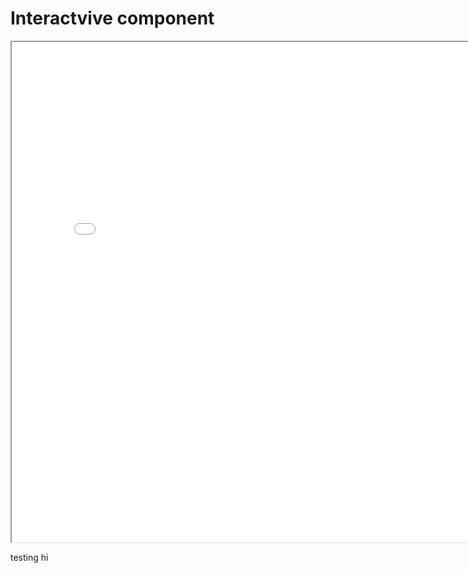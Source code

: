 # Interactvive component

<iframe src="migration_d3.html" width="800" height="800"></iframe>

testing hi
